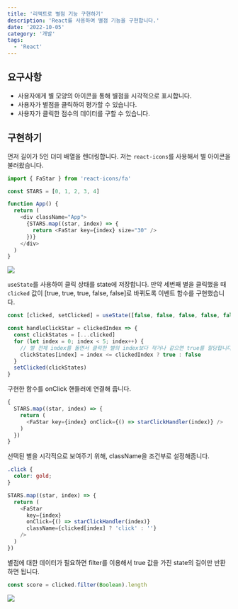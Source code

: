 ```yaml
---
title: '리액트로 별점 기능 구현하기'
description: 'React를 사용하여 별점 기능을 구현합니다.'
date: '2022-10-05'
category: '개발'
tags: 
  - 'React'
---
```


## 요구사항

- 사용자에게 별 모양의 아이콘을 통해 별점을 시각적으로 표시합니다.
- 사용자가 별점을 클릭하여 평가할 수 있습니다.
- 사용자가 클릭한 점수의 데이터를 구할 수 있습니다.

## 구현하기

먼저 길이가 5인 더미 배열을 렌더링합니다. 저는 `react-icons`를 사용해서 별 아이콘을 불러왔습니다.

```js
import { FaStar } from 'react-icons/fa'

const STARS = [0, 1, 2, 3, 4]

function App() {
  return (
    <div className="App">
      {STARS.map((star, index) => {
        return <FaStar key={index} size="30" />
      })}
    </div>
  )
}
```

![](221005.png)

`useState`를 사용하여 클릭 상태를 state에 저장합니다. 만약 세번째 별을 클릭했을 때 `clicked` 값이 [true, true, true, false, false]로 바뀌도록 이벤트 함수를 구현했습니다.

```js
const [clicked, setClicked] = useState([false, false, false, false, false])

const handleClickStar = clickedIndex => {
  const clickStates = [...clicked]
  for (let index = 0; index < 5; index++) {
    // 별 전체 index를 돌면서 클릭한 별의 index보다 작거나 같으면 true를 할당합니다.
    clickStates[index] = index <= clickedIndex ? true : false
  }
  setClicked(clickStates)
}
```

구현한 함수를 onClick 핸들러에 연결해 줍니다.

```js
{
  STARS.map((star, index) => {
    return (
      <FaStar key={index} onClick={() => starClickHandler(index)} />
    )
  })
}
```

선택된 별을 시각적으로 보여주기 위해, className을 조건부로 설정해줍니다.

```css
.click {
  color: gold;
}
```

```js
STARS.map((star, index) => {
  return (
    <FaStar
      key={index}
      onClick={() => starClickHandler(index)}
      className={clicked[index] ? 'click' : ''}
    />
  )
})
```

별점에 대한 데이터가 필요하면 filter를 이용해서 true 값을 가진 state의 길이만 반환하면 됩니다.

```js
const score = clicked.filter(Boolean).length
```

![](221005-2.gif)
